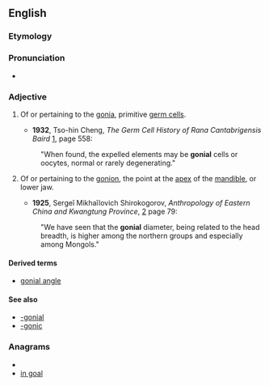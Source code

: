 ==English==
===Etymology===

{{suffix|gonion|al}}
===Pronunciation===

*{{IPA|ˈgoʊniəl}}
===Adjective===
{{en-adj|-}}

# {{cytology}} Of or pertaining to the [[gonia]], primitive [[germ cell]]s.
#*'''1932''', Tso-hin Cheng, ''The Germ Cell History of Rana Cantabrigensis Baird'' [http://books.google.com/books?id=7Pg4AAAAMAAJ], page 558:
#:"When found, the expelled elements may be '''gonial''' cells or oocytes, normal or rarely degenerating."
# {{anatomy|dentistry}} Of or pertaining to the [[gonion]], the point at the [[apex]] of the [[mandible]], or lower jaw.
#*'''1925''', Sergeĭ Mikhaĭlovich Shirokogorov, ''Anthropology of Eastern China and Kwangtung Province'', [http://books.google.com/books?id=6HEggE3jEH4C] page 79:
#:"We have seen that the '''gonial''' diameter, being related to the head breadth, is higher among the northern groups and especially among Mongols."

====Derived terms====
*[[gonial angle]]

====See also====
*[[-gonial]]
*[[-gonic]]

===Anagrams===
* {{alphagram|agilno}}
* [[in goal#English|in goal]]